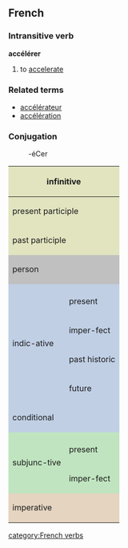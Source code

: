 ==French==
===Intransitive verb===
'''accélérer'''

#to [[accelerate]]

===Related terms===
*[[accélérateur]]
*[[accélération]]

===Conjugation===
: -éCer

<center>
{| style="background:#F0F0F0"

|-
! colspan="3" style="background:#e2e4c0" | infinitive
| colspan="5" | accélérer

|-
! colspan="3" style="background:#e2e4c0" | present participle
| colspan="5" | accélérant

|-
! colspan="3" style="background:#e2e4c0" | past participle
| colspan="5" | [[accéléré]]

|-
! colspan="2" rowspan="2" style="background:#C0C0C0" | person
! colspan="3" style="background:#C0C0C0" | singular
! colspan="3" style="background:#C0C0C0" | plural

|-
! style="background:#C0C0C0;width:12.5%" | first
! style="background:#C0C0C0;width:12.5%" | second
! style="background:#C0C0C0;width:12.5%" | third
! style="background:#C0C0C0;width:12.5%" | first
! style="background:#C0C0C0;width:12.5%" | second
! style="background:#C0C0C0;width:12.5%" | third

|-
! style="background:#c0cfe4" rowspan="5" | indic-ative
! style="background:#c0cfe4" | 
! style="background:#c0cfe4" | j'
! style="background:#c0cfe4" | tu
! style="background:#c0cfe4" | il
! style="background:#c0cfe4" | nous
! style="background:#c0cfe4" | vous
! style="background:#c0cfe4" | ils

|-
! style="height:3em;background:#c0cfe4" | present
| accélère
| accélères
| accélère
| accélérons
| accélérez
| accélèrent

|-
! style="height:3em;background:#c0cfe4" | imper-fect
| accélérais
| accélérais
| accélérait
| accélérions
| accélériez
| accéléraient

|-
! style="height:3em;background:#c0cfe4" | past historic
| accélérai
| accéléras
| accéléra
| accélérâmes
| accélérâtes
| accélérèrent

|-
! style="height:3em;background:#c0cfe4" | future
| accélérerai
| accéléreras
| accélérera
| accélérerons
| accélérerez
| accéléreront

|-
! style="height:3em;background:#c0cfe4" colspan="2" | conditional
| accélérerais
| accélérerais
| accélérerait
| accélérerions
| accéléreriez
| accéléreraient

|-
! style="background:#c0e4c0" rowspan="3" | subjunc-tive
! style="background:#c0e4c0" | 
! style="background:#c0e4c0" | que j'
! style="background:#c0e4c0" | que tu
! style="background:#c0e4c0" | qu'il
! style="background:#c0e4c0" | que nous
! style="background:#c0e4c0" | que vous
! style="background:#c0e4c0" | qu'ils

|-
! style="height:3em;background:#c0e4c0" | present
| accélère
| accélères
| accélère
| accélérions
| accélériez
| accélèrent

|-
! style="height:3em;background:#c0e4c0" | imper-fect
| accélérasse
| accélérasses
| accélérât
| accélé-rassions
| accélé-rassiez
| accélé-rassent

|-
! colspan="2" rowspan="2" style="height:3em;background:#e4d4c0" | imperative
! style="background:#e4d4c0" | -
! style="background:#e4d4c0" | tu
! style="background:#e4d4c0" | -
! style="background:#e4d4c0" | nous
! style="background:#e4d4c0" | vous
! style="background:#e4d4c0" | -

|-
|
| accélère
| 
| accélérons
| accélérez
| 

|}
</center>
[[category:French verbs]]